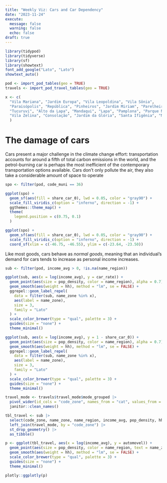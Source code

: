 ```yaml
---
title: "Weekly Viz: Cars and Car Dependency"
date: "2023-11-24"
execute: 
  message: false
  warning: false
  echo: false
draft: true
---
```


```r
library(tidypod)
library(tidyverse)
library(sf)
library(showtext)
font_add_google("Lato", "Lato")
showtext_auto()

pod <- import_pod_tables(geo = TRUE)
travels <- import_pod_travel_tables(geo = TRUE)

x <- c(
  "Vila Mariana", "Jardim Europa", "Vila Leopoldina", "Vila Sônia",
  "Paraisópolis", "República", "Pinheiros", "Jardim Miriam", "Parelheiros",
  "Tucuruvi", "Alto da Lapa", "Mandaqui", "Lapa", "Pamplona", "Parque Novo Mundo",
  "Vila Zelina", "Consolação", "Jardim da Glória", "Santa Ifigênia", "Morumbi"
  )
```

# The damage of cars

Cars present a major challenge in the climate change effort: transportation accounts for around a fifth of total carbon emissions in the world, and the petrol-burning car is perhaps the most inefficient of the contemporary transportation options available. Cars don't only pollute the air, they also take a considerable amount of space to operate

```r
spo <- filter(pod, code_muni == 36)

ggplot(spo) +
  geom_sf(aes(fill = share_car_0), lwd = 0.05, color = "gray90") +
  scale_fill_viridis_c(option = "inferno", direction = -1) +
  ggthemes::theme_map() +
  theme(
    legend.position = c(0.75, 0.1)
  )
```

```r
ggplot(spo) +
  geom_sf(aes(fill = share_car_0), lwd = 0.05, color = "gray90") +
  scale_fill_viridis_c(option = "inferno", direction = -1) +
  coord_sf(xlim = c(-46.75, -46.55), ylim = c(-23.64, -23.50))
```

Like most goods, cars behave as *normal goods*, meaning that an individual's demand for cars tends to increase as personal income increases.

```r
sub <- filter(pod, income_avg > 0, !is.na(name_region))

ggplot(sub, aes(x = log(income_avg), y = car_rate)) +
  geom_point(aes(size = pop_density, color = name_region), alpha = 0.7) +
  geom_smooth(aes(weight = hh), method = "lm", se = FALSE) +
  ggrepel::geom_label_repel(
    data = filter(sub, name_zone %in% x),
    aes(label = name_zone),
    size = 3,
    family = "Lato"
  ) +
  scale_color_brewer(type = "qual", palette = 3) +
  guides(size = "none") +
  theme_minimal()
```

```r
ggplot(sub, aes(x = log(income_avg), y = 1 - share_car_0)) +
  geom_point(aes(size = pop_density, color = name_region), alpha = 0.7) +
  geom_smooth(aes(weight = hh), method = "lm", se = FALSE) +
  ggrepel::geom_label_repel(
    data = filter(sub, name_zone %in% x),
    aes(label = name_zone),
    size = 3,
    family = "Lato"
  ) +
  scale_color_brewer(type = "qual", palette = 3) +
  guides(size = "none") +
  theme_minimal()
```

```r
travel_mode <- travels$travel_mode$mode_grouped |> 
  pivot_wider(id_cols = "code_zone", names_from = "cat", values_from = "share") |> 
  janitor::clean_names()

tbl_travel <- sub |> 
  select(code_zone, name_zone, name_region, income_avg, pop_density, hh) |> 
  left_join(travel_mode, by = "code_zone") |> 
  st_drop_geometry() |> 
  as_tibble()
```

```r
p <- ggplot(tbl_travel, aes(x = log(income_avg), y = automovel)) +
  geom_point(aes(size = pop_density, color = name_region, text = name_zone), alpha = 0.7) +
  geom_smooth(aes(weight = hh), method = "lm", se = FALSE) +
  scale_color_brewer(type = "qual", palette = 3) +
  guides(size = "none") +
  theme_minimal()

plotly::ggplotly(p)
```
